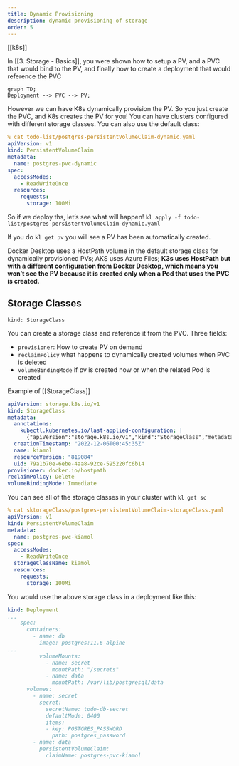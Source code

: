 ```yaml
---
title: Dynamic Provisioning
description: dynamic provisioning of storage
order: 5
---
```


[[k8s]]

In [[3. Storage - Basics]], you were shown how to setup a PV, and a PVC that would bind to the PV, and finally how to create a deployment that would reference the PVC

```mermaid
graph TD;
Deployment --> PVC --> PV;
```


However we can have K8s dynamically provision the PV.  So you just create the PVC, and K8s creates the PV for you!  You can have clusters configured with different storage classes.  You can also use the default class:

```yaml
% cat todo-list/postgres-persistentVolumeClaim-dynamic.yaml                                                                           
apiVersion: v1
kind: PersistentVolumeClaim
metadata:
  name: postgres-pvc-dynamic
spec:
  accessModes:
    - ReadWriteOnce
  resources:
    requests:
      storage: 100Mi
```

So if we deploy ths, let's see what will happen!  `kl apply -f todo-list/postgres-persistentVolumeClaim-dynamic.yaml`

If you do `kl get pv` you will see a PV has been automatically created. 

:::note

Docker Desktop uses a HostPath volume in the default storage class for dynamically provisioned PVs; AKS uses Azure Files; **K3s uses HostPath but with a different configuration from Docker Desktop, which means you won’t see the PV because it is created only when a Pod that uses the PVC is created.**

:::


## Storage Classes

`kind: StorageClass`

You can create a storage class and reference it from the PVC.  Three fields:

- `provisioner`:  How to create PV on demand
- `reclaimPolicy` what happens to dynamically created volumes when PVC is deleted
- `volumeBindingMode` if pv is created now or when the related Pod is created

Example of [[StorageClass]]

```YAML
apiVersion: storage.k8s.io/v1
kind: StorageClass
metadata:
  annotations:
    kubectl.kubernetes.io/last-applied-configuration: |
      {"apiVersion":"storage.k8s.io/v1","kind":"StorageClass","metadata":{"annotations":{},"name":"kiamol"},"provisioner":"docker.io/hostpath","reclaimPolicy":"Delete","volumeBindingMode":"Immediate"}
  creationTimestamp: "2022-12-06T00:45:35Z"
  name: kiamol
  resourceVersion: "819084"
  uid: 79a1b70e-6ebe-4aa8-92ce-595220fc6b14
provisioner: docker.io/hostpath
reclaimPolicy: Delete
volumeBindingMode: Immediate
```


You can see all of the storage classes in your cluster with `kl get sc`

```yaml
% cat sktorageClass/postgres-persistentVolumeClaim-storageClass.yaml                                                                   
apiVersion: v1
kind: PersistentVolumeClaim
metadata:
  name: postgres-pvc-kiamol
spec:
  accessModes:
    - ReadWriteOnce
  storageClassName: kiamol
  resources:
    requests:
      storage: 100Mi
```

You would use the above storage class in a deployment like this:

```yaml
kind: Deployment
...
    spec:
      containers:
        - name: db
          image: postgres:11.6-alpine
...
          volumeMounts:
            - name: secret
              mountPath: "/secrets"
            - name: data
              mountPath: /var/lib/postgresql/data
      volumes:
        - name: secret
          secret:
            secretName: todo-db-secret
            defaultMode: 0400
            items:
            - key: POSTGRES_PASSWORD
              path: postgres_password
        - name: data
          persistentVolumeClaim:
            claimName: postgres-pvc-kiamol
```

